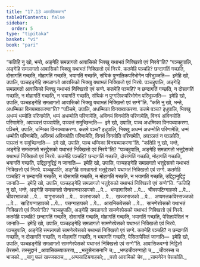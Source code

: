 ```yaml
---
title: "17.13 आवासिकवग्ग"
tableOfContents: false
sidebar:
  order: 5
type: "tipitaka"
basket: "vi"
book: "pari"
---
```



<DynamicBreadcrumb />

<Division number="461" book="pari">

<Paragraph number="2164" book="pari">
“कतिहि नु खो, भन्ते, अङ्गेहि समन्नागतो आवासिको भिक्खु यथाभतं निक्खित्तो एवं निरये”ति?
</Paragraph>

<Paragraph number="2165" book="pari">
“पञ्चहुपालि, अङ्गेहि समन्नागतो आवासिको भिक्खु यथाभतं निक्खित्तो एवं निरये. कतमेहि पञ्चहि? छन्दागतिं गच्छति, दोसागतिं गच्छति, मोहागतिं गच्छति, भयागतिं गच्छति, संघिकं पुग्गलिकपरिभोगेन परिभुञ्जति—  इमेहि खो, उपालि, पञ्चहङ्गेहि समन्नागतो आवासिको भिक्खु यथाभतं निक्खित्तो एवं निरये.
</Paragraph>

<Paragraph number="2166" book="pari">
पञ्चहुपालि, अङ्गेहि समन्नागतो आवासिको भिक्खु यथाभतं निक्खित्तो एवं सग्गे. कतमेहि पञ्चहि? न छन्दागतिं गच्छति, न दोसागतिं गच्छति, न मोहागतिं गच्छति, न भयागतिं गच्छति, संघिकं न पुग्गलिकपरिभोगेन परिभुञ्जति—  इमेहि खो, उपालि, पञ्चहङ्गेहि समन्नागतो आवासिको भिक्खु यथाभतं निक्खित्तो एवं सग्गे”ति.
</Paragraph>

</Division>
<Division number="462" book="pari">

<Paragraph number="2167" book="pari">
“कति नु खो, भन्ते, अधम्मिका विनयब्याकरणा”ति?
</Paragraph>

<Paragraph number="2168" book="pari">
“पञ्चिमे, उपालि, अधम्मिका विनयब्याकरणा. कतमे पञ्च? इधुपालि, भिक्खु अधम्मं धम्मोति परिणामेति, धम्मं अधम्मोति परिणामेति, अविनयं विनयोति परिणामेति, विनयं अविनयोति परिणामेति, अपञ्ञत्तं पञ्ञापेति, पञ्ञत्तं समुच्छिन्दति—  इमे खो, उपालि, पञ्च अधम्मिका विनयब्याकरणा. पञ्चिमे, उपालि, धम्मिका विनयब्याकरणा. कतमे पञ्च? इधुपालि, भिक्खु अधम्मं अधम्मोति परिणामेति, धम्मं धम्मोति परिणामेति, अविनयं अविनयोति परिणामेति, विनयं विनयोति परिणामेति, अपञ्ञत्तं न पञ्ञपेति, पञ्ञत्तं न समुच्छिन्दति—  इमे खो, उपालि, पञ्च धम्मिका विनयब्याकरणा”ति.
</Paragraph>

</Division>
<Division number="463" book="pari">

<Paragraph number="2169" book="pari">
“कतिहि नु खो, भन्ते, अङ्गेहि समन्नागतो भत्तुद्देसको यथाभतं निक्खित्तो एवं निरये”ति?
</Paragraph>

<Paragraph number="2170" book="pari">
“पञ्चहुपालि, अङ्गेहि समन्नागतो भत्तुद्देसको यथाभतं निक्खित्तो एवं निरये. कतमेहि पञ्चहि? छन्दागतिं गच्छति, दोसागतिं गच्छति, मोहागतिं गच्छति, भयागतिं गच्छति, उद्दिट्ठानुद्दिट्ठं न जानाति—  इमेहि खो, उपालि, पञ्चहङ्गेहि समन्नागतो भत्तुद्देसको यथाभतं निक्खित्तो एवं निरये.
</Paragraph>

<Paragraph number="2171" book="pari">
पञ्चहुपालि, अङ्गेहि समन्नागतो भत्तुद्देसको यथाभतं निक्खित्तो एवं सग्गे. कतमेहि पञ्चहि? न छन्दागतिं गच्छति, न दोसागतिं गच्छति, न मोहागतिं गच्छति, न भयागतिं गच्छति, उद्दिट्ठानुद्दिट्ठं जानाति—  इमेहि खो, उपालि, पञ्चहङ्गेहि समन्नागतो भत्तुद्देसको यथाभतं निक्खित्तो एवं सग्गे”ति.
</Paragraph>

</Division>
<Division number="464" book="pari">

<Paragraph number="2172" book="pari">
“कतिहि नु खो, भन्ते, अङ्गेहि समन्नागतो सेनासनपञ्ञापको …पे…  भण्डागारिको …पे…  चीवरपटिग्गाहको …पे…  चीवरभाजको …पे…  यागुभाजको …पे…  फलभाजको …पे…  खज्जभाजको …पे…  अप्पमत्तकविस्सज्जको …पे…  साटियग्गाहापको …पे…  पत्तग्गाहापको …पे…  आरामिकपेसको …पे…  सामणेरपेसको यथाभतं निक्खित्तो एवं निरये”ति?
</Paragraph>

<Paragraph number="2173" book="pari">
“पञ्चहुपालि, अङ्गेहि समन्नागतो सामणेरपेसको यथाभतं निक्खित्तो एवं निरये. कतमेहि पञ्चहि? छन्दागतिं गच्छति, दोसागतिं गच्छति, मोहागतिं गच्छति, भयागतिं गच्छति, पेसितापेसितं न जानाति—  इमेहि खो, उपालि, पञ्चहङ्गेहि समन्नागतो सामणेरपेसको यथाभतं निक्खित्तो एवं निरये. पञ्चहुपालि, अङ्गेहि समन्नागतो सामणेरपेसको यथाभतं निक्खित्तो एवं सग्गे. कतमेहि पञ्चहि? न छन्दागतिं गच्छति, न दोसागतिं गच्छति, न मोहागतिं गच्छति, न भयागतिं गच्छति, पेसितापेसितं जानाति—  इमेहि खो, उपालि, पञ्चहङ्गेहि समन्नागतो सामणेरपेसको यथाभतं निक्खित्तो एवं सग्गे”ति.

</Paragraph>
</Division>

<Paragraph number="2174" type="center" book="pari">
आवासिकवग्गो निट्ठितो तेरसमो.



</Paragraph>

<Paragraph number="2175" type="center" book="pari">
तस्सुद्दानं


</Paragraph>

<Paragraph number="2176" type="verses" book="pari">
_आवासिकब्याकरणा,_  
_भत्तुसेनासनानि च;_  
_भण्डचीवरग्गाहो च,_  
_चीवरस्स च भाजको._  

</Paragraph>

<Paragraph number="2177" type="verses" book="pari">
_यागु फलं खज्जकञ्च,_  
_अप्पसाटियगाहको;_  
_पत्तो आरामिको चेव,_  
_सामणेरेन पेसकोति._
</Paragraph>